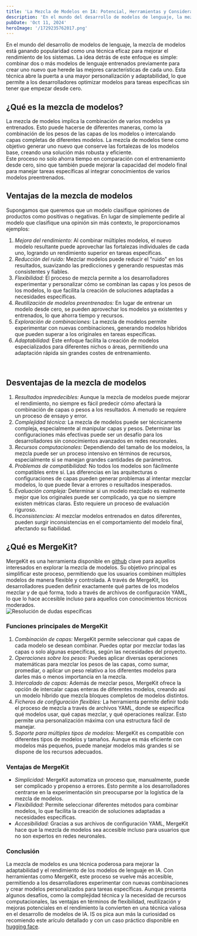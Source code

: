 ```yaml
---
title: 'La Mezcla de Modelos en IA: Potencial, Herramientas y Consideraciones'
description: 'En el mundo del desarrollo de modelos de lenguaje, la mezcla de modelos está ganando popularidad como una técnica eficaz para mejorar el rendimiento de los sistemas'
pubDate: 'Oct 11, 2024'
heroImage: '/1729235762017.png'
---
```

En el mundo del desarrollo de modelos de lenguaje, la mezcla de modelos está ganando popularidad como una técnica eficaz para mejorar el rendimiento de los sistemas. La idea detrás de este enfoque es simple: combinar dos o más modelos de lenguaje entrenados previamente para crear uno nuevo que herede las mejores características de cada uno. Esta técnica abre la puerta a una mayor personalización y adaptabilidad, lo que permite a los desarrolladores optimizar modelos para tareas específicas sin tener que empezar desde cero.<br/>

## ¿Qué es la mezcla de modelos?
La mezcla de modelos implica la combinación de varios modelos ya entrenados. Esto puede hacerse de diferentes maneras, como la combinación de los pesos de las capas de los modelos o intercalando capas completas de diferentes modelos. La mezcla de modelos tiene como objetivo generar uno nuevo que conserve las fortalezas de los modelos base, creando una solución más robusta y eficiente.<br/>
Este proceso no solo ahorra tiempo en comparación con el entrenamiento desde cero, sino que también puede mejorar la capacidad del modelo final para manejar tareas específicas al integrar conocimientos de varios modelos preentrenados.<br/>

## Ventajas de la mezcla de modelos
Supongamos que queremos que un modelo clasifique opiniones de productos como positivas o negativas. En lugar de simplemente pedirle al modelo que clasifique una opinión sin más contexto, le proporcionamos ejemplos:

1. *Mejora del rendimiento:* Al combinar múltiples modelos, el nuevo modelo resultante puede aprovechar las fortalezas individuales de cada uno, logrando un rendimiento superior en tareas específicas.
2. *Reducción del ruido:* Mezclar modelos puede reducir el "ruido" en los resultados, suavizando las predicciones y generando respuestas más consistentes y fiables.
3. *Flexibilidad:* El proceso de mezcla permite a los desarrolladores experimentar y personalizar cómo se combinan las capas y los pesos de los modelos, lo que facilita la creación de soluciones adaptadas a necesidades específicas.
4. *Reutilización de modelos preentrenados:* En lugar de entrenar un modelo desde cero, se pueden aprovechar los modelos ya existentes y entrenados, lo que ahorra tiempo y recursos.
5. *Exploración de combinaciones:* La mezcla de modelos permite experimentar con nuevas combinaciones, generando modelos híbridos que pueden superar a los originales en tareas específicas.
6. *Adaptabilidad:* Este enfoque facilita la creación de modelos especializados para diferentes nichos o áreas, permitiendo una adaptación rápida sin grandes costes de entrenamiento.
<br/>

## Desventajas de la mezcla de modelos
1. *Resultados impredecibles:* Aunque la mezcla de modelos puede mejorar el rendimiento, no siempre es fácil predecir cómo afectará la combinación de capas o pesos a los resultados. A menudo se requiere un proceso de ensayo y error.
2. *Complejidad técnica:* La mezcla de modelos puede ser técnicamente compleja, especialmente al manipular capas y pesos. Determinar las configuraciones más efectivas puede ser un desafío para los desarrolladores sin conocimientos avanzados en redes neuronales.
3. *Recursos computacionales:* Dependiendo del tamaño de los modelos, la mezcla puede ser un proceso intensivo en términos de recursos, especialmente si se manejan grandes cantidades de parámetros.
4. *Problemas de compatibilidad:* No todos los modelos son fácilmente compatibles entre sí. Las diferencias en las arquitecturas o configuraciones de capas pueden generar problemas al intentar mezclar modelos, lo que puede llevar a errores o resultados inesperados.
5. *Evaluación compleja:* Determinar si un modelo mezclado es realmente mejor que los originales puede ser complicado, ya que no siempre existen métricas claras. Esto requiere un proceso de evaluación riguroso.
6. *Inconsistencias:* Al mezclar modelos entrenados en datos diferentes, pueden surgir inconsistencias en el comportamiento del modelo final, afectando su fiabilidad.<br/>

## ¿Qué es MergeKit?
MergeKit es una herramienta disponible en <a href="https://github.com/arcee-ai/mergekit/" title="github mergekit">github</a> clave para aquellos interesados en explorar la mezcla de modelos. Su objetivo principal es simplificar este proceso, permitiendo que los usuarios combinen múltiples modelos de manera flexible y controlada. A través de MergeKit, los desarrolladores pueden definir exactamente qué partes de los modelos mezclar y de qué forma, todo a través de archivos de configuración YAML, lo que lo hace accesible incluso para aquellos con conocimientos técnicos moderados.<br/>
<img src="/1729235872036.png" alt="Resolución de dudas específicas"
     class="w-full max-w-7xl mx-auto h-auto rounded-lg shadow" loading="lazy"/><br/>

### Funciones principales de MergeKit

1. *Combinación de capas:* MergeKit permite seleccionar qué capas de cada modelo se desean combinar. Puedes optar por mezclar todas las capas o solo algunas específicas, según las necesidades del proyecto.
2. *Operaciones sobre los pesos:* Puedes aplicar diversas operaciones matemáticas para mezclar los pesos de las capas, como sumar, promediar, o aplicar un peso relativo a los diferentes modelos para darles más o menos importancia en la mezcla.
3. *Intercalado de capas:* Además de mezclar pesos, MergeKit ofrece la opción de intercalar capas enteras de diferentes modelos, creando así un modelo híbrido que mezcla bloques completos de modelos distintos.
4. *Ficheros de configuración flexibles:* La herramienta permite definir todo el proceso de mezcla a través de archivos YAML, donde se especifica qué modelos usar, qué capas mezclar, y qué operaciones realizar. Esto permite una personalización máxima con una estructura fácil de manejar.
5. *Soporte para múltiples tipos de modelos:* MergeKit es compatible con diferentes tipos de modelos y tamaños. Aunque es más eficiente con modelos más pequeños, puede manejar modelos más grandes si se dispone de los recursos adecuados.

### Ventajas de MergeKit

- *Simplicidad:* MergeKit automatiza un proceso que, manualmente, puede ser complicado y propenso a errores. Esto permite a los desarrolladores centrarse en la experimentación sin preocuparse por la logística de la mezcla de modelos.
- *Flexibilidad:* Permite seleccionar diferentes métodos para combinar modelos, lo que facilita la creación de soluciones adaptadas a necesidades específicas.
- *Accesibilidad:* Gracias a sus archivos de configuración YAML, MergeKit hace que la mezcla de modelos sea accesible incluso para usuarios que no son expertos en redes neuronales.

### Conclusión
La mezcla de modelos es una técnica poderosa para mejorar la adaptabilidad y el rendimiento de los modelos de lenguaje en IA. Con herramientas como MergeKit, este proceso se vuelve más accesible, permitiendo a los desarrolladores experimentar con nuevas combinaciones y crear modelos personalizados para tareas específicas. Aunque presenta algunos desafíos, como la complejidad técnica y la necesidad de recursos computacionales, las ventajas en términos de flexibilidad, reutilización y mejoras potenciales en el rendimiento la convierten en una técnica valiosa en el desarrollo de modelos de IA. IS os pica aun más la curiosidad os recomiendo este arículo detallado y con un caso práctico disponible en <a href="https://huggingface.co/blog/mlabonne/merge-models" title="hugginge face merge models">hugging face</a>.

